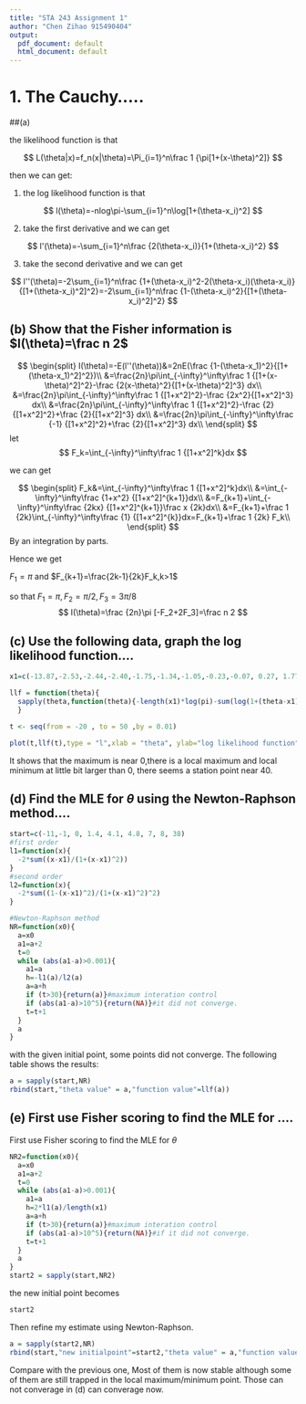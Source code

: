 ---
title: "STA 243 Assignment 1"
author: "Chen Zihao 915490404"
output:
  pdf_document: default
  html_document: default
---
# 1. The Cauchy.....
##(a) 

the likelihood function is that

$$
L(\theta|x)=f_n(x|\theta)=\Pi_{i=1}^n\frac 1 {\pi[1+(x-\theta)^2]}
$$

then we can get:

1) the log likelihood function is that

$$
l(\theta)=-nlog\pi-\sum_{i=1}^n\log[1+(\theta-x_i)^2]
$$

2) take the first derivative and we can get

$$
l'(\theta)=-\sum_{i=1}^n\frac {2(\theta-x_i)}{1+(\theta-x_i)^2}
$$

3) take the second derivative and we can get

$$
l''(\theta)=-2\sum_{i=1}^n\frac {1+(\theta-x_i)^2-2(\theta-x_i)(\theta-x_i)}{[1+(\theta-x_i)^2]^2}=-2\sum_{i=1}^n\frac {1-(\theta-x_i)^2}{[1+(\theta-x_i)^2]^2}
$$

## (b) Show that the Fisher information is $I(\theta)=\frac n 2$

$$
\begin{split}
I(\theta)=-E(l''(\theta))&=2nE(\frac {1-(\theta-x_1)^2}{[1+(\theta-x_1)^2]^2})\\
&=\frac{2n}\pi\int_{-\infty}^\infty\frac 1 {[1+(x-\theta)^2]^2}-\frac {2(x-\theta)^2}{[1+(x-\theta)^2]^3} dx\\
&=\frac{2n}\pi\int_{-\infty}^\infty\frac 1 {[1+x^2]^2}-\frac {2x^2}{[1+x^2]^3} dx\\
&=\frac{2n}\pi\int_{-\infty}^\infty\frac 1 {[1+x^2]^2}-\frac {2}{[1+x^2]^2}+\frac {2}{[1+x^2]^3} dx\\
&=\frac{2n}\pi\int_{-\infty}^\infty\frac {-1} {[1+x^2]^2}+\frac {2}{[1+x^2]^3} dx\\
\end{split}
$$
let 
$$
F_k=\int_{-\infty}^\infty\frac 1 {[1+x^2]^k}dx
$$

we can get

$$
\begin{split}
F_k&=\int_{-\infty}^\infty\frac 1 {[1+x^2]^k}dx\\
&=\int_{-\infty}^\infty\frac {1+x^2} {[1+x^2]^{k+1}}dx\\
&=F_{k+1}+\int_{-\infty}^\infty\frac {2kx} {[1+x^2]^{k+1}}\frac x {2k}dx\\
&=F_{k+1}+\frac 1 {2k}\int_{-\infty}^\infty\frac {1} {[1+x^2]^{k}}dx=F_{k+1}+\frac 1 {2k} F_k\\
\end{split}
$$
By an integration by parts.

Hence we get

$F_1=\pi$ and $F_{k+1}=\frac{2k-1}{2k}F_k,k>1$

so that $F_1=\pi,F_2=\pi/2,F_3=3\pi/8$
$$
I(\theta)=\frac {2n}\pi [-F_2+2F_3]=\frac n 2
$$

## (c) Use the following data, graph the log likelihood function....

```{r,echo=FALSE}
x1=c(-13.87,-2.53,-2.44,-2.40,-1.75,-1.34,-1.05,-0.23,-0.07, 0.27, 1.77, 2.76, 3.29, 3.47, 3.71,3.80, 4.24, 4.53, 43.21, 56.75)

llf = function(theta){
  sapply(theta,function(theta){-length(x1)*log(pi)-sum(log(1+(theta-x1)^2))})
  }

t <- seq(from = -20 , to = 50 ,by = 0.01) 

plot(t,llf(t),type = "l",xlab = "theta", ylab="log likelihood function",main = "log likelihood function graph of the given data" )
```

It shows that the maximum is near 0,there is a local maximum and local minimum at little bit larger than 0, there seems a station point near 40.

## (d) Find the MLE for $\theta$ using the Newton-Raphson method....

```{r,echo=FALSE}
start=c(-11,-1, 0, 1.4, 4.1, 4.8, 7, 8, 38)
#first order
l1=function(x){
  -2*sum((x-x1)/(1+(x-x1)^2))
}
#second order
l2=function(x){
  -2*sum((1-(x-x1)^2)/(1+(x-x1)^2)^2)
}

#Newton-Raphson method
NR=function(x0){
  a=x0
  a1=a+2
  t=0
  while (abs(a1-a)>0.001){
    a1=a
    h=-l1(a)/l2(a)
    a=a+h
    if (t>30){return(a)}#maximum interation control
    if (abs(a1-a)>10^5){return(NA)}#it did not converge.
    t=t+1
  }
  a
}
```

with the given initial point, some points did not converge. The following table shows the results:

```{r,echo=FALSE}
a = sapply(start,NR)
rbind(start,"theta value" = a,"function value"=llf(a))
```

## (e) First use Fisher scoring to find the MLE for ....

First use Fisher scoring to find the MLE for $\theta$

```{r,echo = FALSE}
NR2=function(x0){
  a=x0
  a1=a+2
  t=0
  while (abs(a1-a)>0.001){
    a1=a
    h=2*l1(a)/length(x1)
    a=a+h
    if (t>30){return(a)}#maximum interation control
    if (abs(a1-a)>10^5){return(NA)}#if it did not converge.
    t=t+1
  }
  a
}
start2 = sapply(start,NR2)
```

the new initial point becomes
```{r,echo=FALSE}
start2
```

Then refine my estimate using Newton-Raphson.

```{r,echo=FALSE}
a = sapply(start2,NR)
rbind(start,"new initialpoint"=start2,"theta value" = a,"function value"=llf(a))
```

Compare with the previous one, Most of them is now stable although some of them are still trapped in the local maximum/minimum point. Those can not converage in (d) can converage now.